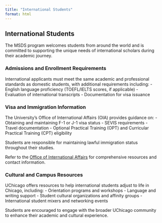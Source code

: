 ```yaml
---
title: "International Students"
format: html
---
```


## International Students

The MSDS program welcomes students from around the world and is committed to supporting the unique needs of international scholars during their academic journey.

### Admissions and Enrollment Requirements

International applicants must meet the same academic and professional standards as domestic students, with additional requirements including:
- English language proficiency (TOEFL/IELTS scores, if applicable)
- Evaluation of international transcripts
- Documentation for visa issuance

### Visa and Immigration Information

The University’s Office of International Affairs (OIA) provides guidance on:
- Obtaining and maintaining F-1 or J-1 visa status
- SEVIS requirements
- Travel documentation
- Optional Practical Training (OPT) and Curricular Practical Training (CPT) eligibility

Students are responsible for maintaining lawful immigration status throughout their studies.

Refer to the [Office of International Affairs](https://internationalaffairs.uchicago.edu/) for comprehensive resources and contact information.

### Cultural and Campus Resources

UChicago offers resources to help international students adjust to life in Chicago, including:
- Orientation programs and workshops
- Language and writing support
- Student cultural organizations and affinity groups
- International student mixers and networking events

Students are encouraged to engage with the broader UChicago community to enhance their academic and cultural experience.


